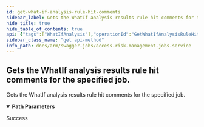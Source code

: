 ```yaml
---
id: get-what-if-analysis-rule-hit-comments
sidebar_label: Gets the WhatIf analysis results rule hit comments for the specified job.
hide_title: true
hide_table_of_contents: true
api: {"tags":["WhatIfAnalysis"],"operationId":"GetWhatIfAnalysisRuleHitComments","parameters":[{"name":"jobId","in":"path","description":"The id of the job that produced the analysis result.","required":true,"schema":{"type":"integer","format":"int32"}},{"name":"ruleId","in":"path","description":"The id of the rule hit in question.","required":true,"schema":{"type":"string","format":"uuid"}}],"responses":{"200":{"description":"Success"}},"description":"Gets the WhatIf analysis results rule hit comments for the specified job.","method":"get","path":"/api/whatif/results/{jobId}/ruleHit/{ruleId}/comments","info":{"version":"1.0","title":"Access Risk Management Jobs Service"},"postman":{"name":"Gets the WhatIf analysis results rule hit comments for the specified job.","description":{"type":"text/plain"},"url":{"path":["api","whatif","results",":jobId","ruleHit",":ruleId","comments"],"host":["{{baseUrl}}"],"query":[],"variable":[{"disabled":false,"description":{"content":"(Required) The id of the job that produced the analysis result.","type":"text/plain"},"type":"any","value":"","key":"jobId"},{"disabled":false,"description":{"content":"(Required) The id of the rule hit in question.","type":"text/plain"},"type":"any","value":"","key":"ruleId"}]},"method":"GET"}}
sidebar_class_name: "get api-method"
info_path: docs/arm/swagger-jobs/access-risk-management-jobs-service
---
```



## Gets the WhatIf analysis results rule hit comments for the specified job.



Gets the WhatIf analysis results rule hit comments for the specified job.

<details style={{"marginBottom":"1rem"}} data-collapsed={false} open={true}><summary style={{}}><strong>Path Parameters</strong></summary><div><ul><ParamsItem className={"paramsItem"} param={{"name":"jobId","in":"path","description":"The id of the job that produced the analysis result.","required":true,"schema":{"type":"integer","format":"int32"}}}></ParamsItem><ParamsItem className={"paramsItem"} param={{"name":"ruleId","in":"path","description":"The id of the rule hit in question.","required":true,"schema":{"type":"string","format":"uuid"}}}></ParamsItem></ul></div></details><div><ApiTabs><TabItem label={"200"} value={"200"}><div>

Success

</div><div></div></TabItem></ApiTabs></div>
      